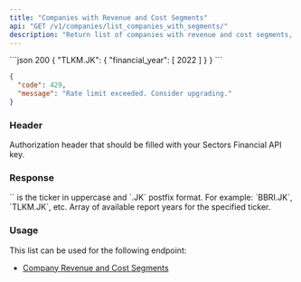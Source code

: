 ```yaml
---
title: "Companies with Revenue and Cost Segments"
api: "GET /v1/companies/list_companies_with_segments/"
description: "Return list of companies with revenue and cost segments, and list of their available financial years"
---
```


<ResponseExample>
```json 200
{
  "TLKM.JK": {
    "financial_year": [
      2022
    ]
  }
}
```

```json 429
{
  "code": 429,
  "message": "Rate limit exceeded. Consider upgrading."
}
```

</ResponseExample>

### Header

<ParamField header="Authorization" type="string" required>
  Authorization header that should be filled with your Sectors Financial API
  key.
</ParamField>

### Response

<ResponseField name="<ticker>" type="object">
  `<ticker>` is the ticker in uppercase and `.JK` postfix format. For example: `BBRI.JK`, `TLKM.JK`, etc.
  <Expandable title="properties">
    <ResponseField name="financial_year" type="integer[]">
      Array of available report years for the specified ticker.
    </ResponseField>
  </Expandable>
</ResponseField>

### Usage

This list can be used for the following endpoint:

- [Company Revenue and Cost Segments](../report/company-segment)
